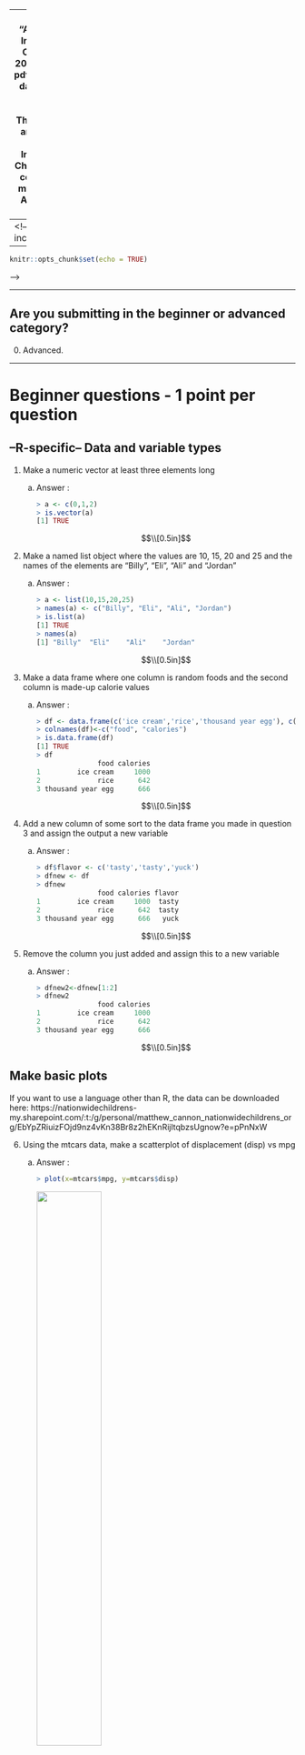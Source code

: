 <!--
pandoc -f markdown answers.Rmd -o answers.pdf 
-->
---
title: "Answers to Informatics Challenge! 2022"
output: pdf_document
date: 2022-04-19
abstract: These are my answer's to the Informatics Challenge. I'm considering
          myself as an ADVANCED user.
---
<!--
header-includes:
  - \hypersetup{colorlinks=true,
            urlcolor=blue,
            pdfborderstyle={/S/U/W 1}}
- - -
\definecolor{codegray}{gray}{0.9}
\newcommand{\code}[1]{\colorbox{codegray}{\texttt{#1}}}

\maketitle
\tableofcontents
\pagebreak
```r
knitr::opts_chunk$set(echo = TRUE)
```
-->

------------------------------------------------------------------------

## Are you submitting in the beginner or advanced category?
0. Advanced.

------------------------------------------------------------------------

# Beginner questions - 1 point per question

## --R-specific-- Data and variable types

1. Make a numeric vector at least three elements long
    a) Answer :
    
        ```r
        > a <- c(0,1,2)
        > is.vector(a)
        [1] TRUE
        ```
    
        $$\\[0.5in]$$

2. Make a named list object where the values are 10, 15, 20 and 25 and the
names of the elements are "Billy", "Eli", "Ali" and "Jordan"
    a) Answer :
    
        ```r
        > a <- list(10,15,20,25)
        > names(a) <- c("Billy", "Eli", "Ali", "Jordan")
        > is.list(a)
        [1] TRUE
        > names(a)
        [1] "Billy"  "Eli"    "Ali"    "Jordan"
        ```
    
        $$\\[0.5in]$$

3. Make a data frame where one column is random foods and the second column is
made-up calorie values
    a) Answer :
    
        ```r
        > df <- data.frame(c('ice cream','rice','thousand year egg'), c(1000,642,666), stringsAsFactors=FALSE)
        > colnames(df)<-c("food", "calories")
        > is.data.frame(df)
        [1] TRUE
        > df
                       food calories
        1         ice cream     1000
        2              rice      642
        3 thousand year egg      666
        ```
    
        $$\\[0.5in]$$


4. Add a new column of some sort to the data frame you made in question 3 and
assign the output a new variable
    a) Answer :
    
        ```r
        > df$flavor <- c('tasty','tasty','yuck')
        > dfnew <- df
        > dfnew
                       food calories flavor
        1         ice cream     1000  tasty
        2              rice      642  tasty
        3 thousand year egg      666   yuck
        ```
    
        $$\\[0.5in]$$


5. Remove the column you just added and assign this to a new variable
    a) Answer :
    
        ```r
        > dfnew2<-dfnew[1:2]
        > dfnew2
                       food calories
        1         ice cream     1000
        2              rice      642
        3 thousand year egg      666
        ```
    
        $$\\[0.5in]$$
    

## Make basic plots

If you want to use a language other than R, the data can be downloaded here: https://nationwidechildrens-my.sharepoint.com/:t:/g/personal/matthew_cannon_nationwidechildrens_org/EbYpZRiuizFOjd9nz4vKn38Br8z2hEKnRijltqbzsUgnow?e=pPnNxW

6. Using the mtcars data, make a scatterplot of displacement (disp) vs mpg
    a) Answer :
    
        ```r
        > plot(x=mtcars$mpg, y=mtcars$disp)
        ```
        ![](images/q6.png){width=50%}
    
        $$\\[0.5in]$$
    


7. Using the mtcars data again, make a boxplot of hp separated by cyl
    a) Answer : 

        ```r
        > boxplot(hp ~ cyl, mtcars)
        ```
        ![](images/q7.png){width=50%}
    
        $$\\[0.5in]$$
    
    
8. Using the mtcars data again, make a barplot of displacement (disp) for each
engine shape (column "vs")
    a) Answer : 

        ```r
        > gV = c(mean(mtcars[mtcars$vs==0,]$disp), mean(mtcars[mtcars$vs==1,]$disp))
        > barplot(gV, names=c("0","1"), axes=TRUE, ylim=c(0,max(gV)*1.2), ylab="mean disp", xlab="vs")
        ```
        ![](images/q8.png){width=50%}
    
    
        $$\\[0.5in]$$


## Do a t-test

9. What is the *p*-value for a *t*-test (using the mtcars data), that tests if
displacement (disp) varies between engine shapes (column "vs")?
    a) Answer : 

        ```r
        > t.test(disp ~ vs, mtcars)[[3]]  # p-value = 2.476526e-06
        [1] 2.476526e-06
        ```
    
        $$\\[0.5in]$$
    
    
## Basic unix commands

10. Which command is used to create a new directory?
    a) Answer : 

        ```bash
        $ mkdir
        ```
    
        $$\\[0.5in]$$


11. Which command shows the size of a file?
    a) Answer : 

        ```bash
        $ du 
        ```
    
        $$\\[0.5in]$$


12. Which command lets you delete a file?
    a) Answer : 

        ```bash
        $ rm
        ```
    
        $$\\[0.5in]$$


13. Which command copies a file?
    a) Answer : 

        ```bash
        $ cp
        ```
    
        $$\\[0.5in]$$


14. Which command moves a file from one directory to another?
    a) Answer : 

        ```r
        $ mv
        ```
    
        $$\\[0.5in]$$


## Basic stats knowledge

15. Does a *t*-test assume that the measurements follow a normal distribution?
    a) Answer : 
        Yes
    
        $$\\[0.5in]$$
    
    
16. Briefly (1-2 sentences), what is the difference between parametric and
non-parametric tests?
    a) Answer : 
        Non-parametric does NOT assumes that the distribution follows a Gaussian. Parametric tests assume the underlying distribution follows a Gaussian.
    
        $$\\[0.5in]$$
    
    
17. Name one method to perform multiple testing correction
    a) Answer : 
        Bonferroni correction.
    
        $$\\[0.5in]$$
    
    
18. For a set of statistical tests, using a FDR cutoff of 0.1 will, in theory,
result in what percentage of false positives in your "significant" tests?
    a) Answer : 
        10%
    
        $$\\[0.5in]$$
    
    
## Basic file/data formats

19.  What file/data format is this?

```verbatim
>Sequence_1
AGTACATGGGGAGCTGGCGCAATGACGACCTAATTGGCGCACAGTACTAGGCATCGTCATCCAATGCGACGAGTCCTAC
ACTATCTTGGATATGATATGGCGCACTACACATGCTAGCCGCTGGGGAGATTAGCTCGAGTTGCCCCTTTGCCCGATCC
CGGAAGATACGCTCTAAGCTCGGCAATCGCTCTTGCCGTGCGAGATGCTAGCAAAAAGGTGTACTTCTCAGCGGAGCAG
AAAGATCATGTTTATTGGAAGCATCAACCTGCGCCGTCTTGTTAACTTGTCATATCGCGCACGTAGT
>Sequence_2
GCACTACACATGCTAGCCGCTGGGGAGATTAGCTCGAGTTGCCCCTTTGCCCGATCCCGGAAGATACGCTCTAAGCTCG
GCAATCGCTCTTGCCGTGCGAGATGCTAGCAA
```
    a) Answer : 
        fasta
    
        $$\\[0.5in]$$
    
    
20. What file/data format is this?

```verbatim
@A00498:77:HGHFVDRXX:1:2101:3775:1016 1:N:0:NACGGCTC
ANTTAGGCAACCGTGCTTATGGAAATGCA
+
F#FFFFFFFFFFFFFFFFFFFFFFF:FF,
@A00498:77:HGHFVDRXX:1:2101:3830:1016 1:N:0:NATCGCTC
TNGCTGCAGAATAACCCGGGCTCAGACTC
+
F#FFFFFFFF,FFFFFFFFFFFFFFFFF:
```
    a) Answer : 
        fastq
    
        $$\\[0.5in]$$
    
    
21. What file/data format is this?

```{}
chr1  213941196  213942363
chr1  213942363  213943530
chr1  213943530  213944697
chr2  158364697  158365864
chr2  158365864  158367031
chr3  127477031  127478198
```
    a) Answer : 
        A file showing the lengths of the chromosomes about the centromere (REVISIT).
    
        $$\\[0.5in]$$
    
    
22. What are the two main differences between a bam and sam file?
    a) Answer : 
        sam is ASCII text, bam is binary and compressed

        $$\\[0.5in]$$


------------------------------------------------------------------------

# Intermediate - 2 points per question

## Make fancy plots

23. Using the mtcars data, make a plot of mpg vs disp, coloring the points by
cyl. Include a title. Be sure the colors used are color-blind friendly.
    a) Answer : 

        ```r
        > WRONG plot(x=mtcars$disp, y=mtcars$mpg, main="MPG vs Engine Displacement", xlab="Engine Displacement", ylab="MPG", col=c("black","blue"), pch=c(17,16), cex=c(1.5,1.5))
        ```
        ![](images/q23.png){width=50%}

        $$\\[0.5in]$$


24. From the previous plot, include a legend for point colors and make the
title of the legend "Cylinder".
    a) Answer : 

    ```r
    > WRONG plot(x=mtcars$disp, y=mtcars$mpg, main="MPG vs Engine Displacement", xlab="Engine Displacement", ylab="MPG", col=c("black","blue"), pch=c(17,16), cex=c(1.5,1.5))
    ```

    $$\\[0.5in]$$


25. Add a linear regression line to the plot along with text in the plot 
providing the Pearson's correlation and the *p*-value
    a) Answer : 
    ```r
    ```

    $$\\[0.5in]$$


## Align reads to a reference

26. On the Franklin cluster, in the folder /gpfs0/scratch/mvc002/ are two files:

  -   infoChallenge_R1.fastq.gz
  -   infoChallenge_R2.fastq.gz
  
  Align these reads to the hg38 reference using your aligner of choice and share
  your code.
  Several pre-made references are available here:
  `/reference/homo_sapiens/hg38/ucsc_assembly/illumina_download/Sequence/`.
    a) Answer : 
    ```r
    ```

    $$\\[0.5in]$$


27. Share a screenshot of some of the aligned reads in IGV
    a) Answer : 
    ```r
    ```

    $$\\[0.5in]$$


28. Is this dataset whole genome sequencing, RNAseq, ChIPseq or amplicon seq?
    a) Answer : 
    ```r
    ```

    $$\\[0.5in]$$


## --R-specific-- Demonstrate the use of pipes and tidyverse functions

29. In R, starting with the mtcars dataset use `filter()` to remove any row
where cyl is "8" and then use `group_by()` to group the data by gear and then
use `summarize()` to calculate the average of the mpg column per group. This
should be in one continuous pipeline without intermediate variables or nested
functions. Use either pipe (`%>%` or `|>`).
    a) Answer : 
    ```r
    ```

    $$\\[0.5in]$$


## Write a bash loop

30. Write a "for loop" in bash to loop over the numbers 1-10 and print them to
the console
    a) Answer : 
    ```r
    ```

    $$\\[0.5in]$$


## Git and GitHub

31. For your submission, put your results up into a public GitHub repository
and provide the link
    a) Answer : 
    ```r
    ```

    $$\\[0.5in]$$


32. Make sure your repo includes at least two branches and two commits
    a) Answer : 
    ```r
    ```

    $$\\[0.5in]$$


------------------------------------------------------------------------

# Hard - 3 points per question

## Harder plotting

33. Add histograms to the top and right side of the mtcars mpg vs disp
scatterplot so that it looks like Figure 1. Note that the axes of each plot
should align.

![example plot]("C:\Users\mvc002\OneDrive - Nationwide Children's Hospital\Education\informatics_challenge\informatics_challenge_2022\exampleTriPlot.png")

https://nationwidechildrens-my.sharepoint.com/:i:/g/personal/matthew_cannon_nationwidechildrens_org/Ef7xSrUpIoJMsl2ua-KezHkBArzTwEkqwMNjLnZ8vMaZFQ?e=9kLFHD 

    a) Answer : 
    ```r
    ```

    $$\\[0.5in]$$

## Get sequences from SRA

34. Using the command line, download the SRR10197556 dataset from the NCBI SRA
repository
    a) Answer : 
    ```r
    ```

    $$\\[0.5in]$$


## Bash variable expansion

35. Create a variable in bash containing the text "path/to/target/file.txt" and
then share code to trim off the path ("path/to/target/")
    a) Answer : 
    ```r
    ```

    $$\\[0.5in]$$


36. Create a variable in bash containing the text "path/to/target/file.txt" and
then share code to trim off the file extension (".txt")
    a) Answer : 
    ```r
    ```

    $$\\[0.5in]$$


## Grep

37. Use the Unix grep function to match the pattern "GATACA" in `/gpfs0/scratch/mvc002/infoChallenge_1.fastq.gz` on the Franklin cluster. How
many lines had a match?
    a) Answer : 
    ```r
    ```

    $$\\[0.5in]$$


## Write a program

38. Share code written in a language other than R or bash that reads in a fastq
file and trims 10 characters from the 3' end of the read and quality score
fields. You can use the `/gpfs0/scratch/mvc002/infoChallenge_1.fastq.gz` file to
test your code. 
    a) Answer : 
    ```r
    ```

    $$\\[0.5in]$$


------------------------------------------------------------------------

# Too hard - 4 points per question

## Finding a sequence in a fasta file?

39. How many times does sequence "GATTACA" appear in this fasta file? `/reference/homo_sapiens/hg38/ucsc_assembly/illumina_download/Sequence/WholeGenomeFasta/genome.fa`
    a) Answer : 
    ```r
    ```

    $$\\[0.5in]$$


## Using awk

40. Use this gtf file (`/reference/homo_sapiens/hg38/ucsc_assembly/illumina_download/Annotation/Genes/genes.gtf`)
and the Unix `awk` command to keep only the lines where first column is "chr11"
and the fourth column is greater than 100,000. How many lines are in the output?
    a) Answer : 
    ```r
    ```

    $$\\[0.5in]$$


------------------------------------------------------------------------

# I hate myself - 5 point per question

## Identify the mystery data type

41. On the Franklin cluster is a folder /gpfs0/scratch/mvc002/. Inside this
folder are two files:
  -   mysteryData_R1.fastq.gz
  -   mysteryData_R2.fastq.gz
  What kind of sequencing experiment are these data derived from?
    a) Answer : 
    ```r
    ```

    $$\\[0.5in]$$


42. What species do these reads come from?
    a) Answer : 
    ```r
    ```

    $$\\[0.5in]$$


## Harder programming

43. Share code that finds a specified sequence in a fasta file, which also
allows for ambiguous bases in the query
(https://droog.gs.washington.edu/parc/images/iupac.html)
    a) Answer : 
    ```r
    ```

    $$\\[0.5in]$$


